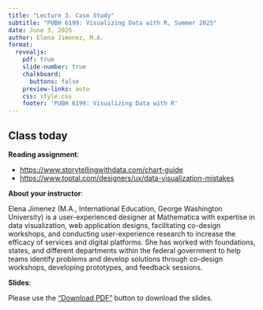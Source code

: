 ```yaml
---
title: "Lecture 3. Case Study"
subtitle: "PUBH 6199: Visualizing Data with R, Summer 2025"
date: June 3, 2025
author: Elena Jimenez, M.A.
format: 
  revealjs:
    pdf: true
    slide-number: true
    chalkboard: 
      buttons: false
    preview-links: auto
    css: style.css
    footer: 'PUBH 6199: Visualizing Data with R'
---
```


## Class today {.smaller}

**Reading assignment**:

- [https://www.storytellingwithdata.com/chart-guide](https://www.storytellingwithdata.com/chart-guide)
- [https://www.toptal.com/designers/ux/data-visualization-mistakes](https://www.toptal.com/designers/ux/data-visualization-mistakes)

**About your instructor**:

Elena Jimenez (M.A., International Education, George Washington University) is a user-experienced designer at Mathematica with expertise in data visualization, web application designs, facilitating co-design workshops, and conducting user-experience research to increase the efficacy of services and digital platforms. She has worked with foundations, states, and different departments within the federal government to help teams identify problems and develop solutions through co-design workshops, developing prototypes, and feedback sessions. 


**Slides**:

Please use the ["Download PDF"](https://pubh6199-data-viz-with-r.github.io/2025-Summer/class/5-case-study/5-case-study.pdf) button to download the slides.